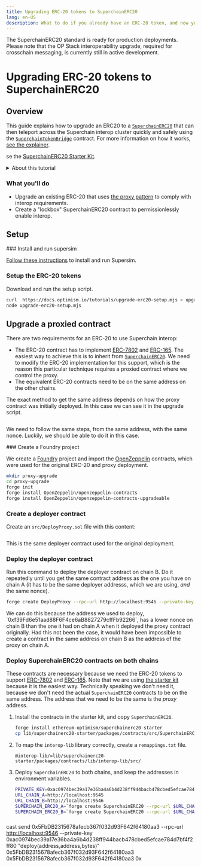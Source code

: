 ```yaml
---
title: Upgrading ERC-20 tokens to SuperchainERC20
lang: en-US
description: What to do if you already have an ERC-20 token, and now you need to support Interop.
---
```



<Callout>
  The SuperchainERC20 standard is ready for production deployments.
  Please note that the OP Stack interoperability upgrade, required for crosschain messaging, is currently still in active development.
</Callout>

# Upgrading ERC-20 tokens to SuperchainERC20

## Overview

This guide explains how to upgrade an ERC20 to a [`SuperchainERC20`](https://github.com/ethereum-optimism/optimism/blob/develop/packages/contracts-bedrock/src/L2/SuperchainERC20.sol) that can then teleport across the Superchain interop cluster quickly and safely using the [`SuperchainTokenBridge`](https://github.com/ethereum-optimism/optimism/blob/develop/packages/contracts-bedrock/src/L2/SuperchainTokenBridge.sol) contract. For more information on how it works, [see the explainer](/stack/interop/superchain-erc20).

se the [SuperchainERC20 Starter Kit](/app-developers/starter-kit).

<details>
  <summary>About this tutorial</summary>

  **What you'll learn**

  *   How do upgrade an ERC-20 token to enable Superchain interoperability under various conditions.

  **Prerequisite knowlege**

  *   You should already know how to [deploy SuperchainERC20 tokens with custom code](./custom-superchain-erc20).
</details>

### What you'll do

*   Upgrade an existing ERC-20 that uses [the proxy pattern](https://docs.openzeppelin.com/upgrades-plugins/proxies) to comply with interop requirements.
*   Create a "lockbox" SuperchainERC20 contract to permissionlessly enable interop.

## Setup

<Steps>
  ### Install and run supersim

  [Follow these instructions](/app-developers/tutorials/supersim/getting-started/installation) to install and run Supersim.

  ### Setup the ERC-20 tokens

  Download and run the setup script.
  
  ```sh
  curl  https://docs.optimism.io/tutorials/upgrade-erc20-setup.mjs > upgrade-erc20-setup.mjs
  node upgrade-erc20-setup.mjs
  ```
</Steps>

## Upgrade a proxied contract

There are two requirements for an ERC-20 to use Superchain interop:

*   The ERC-20 contract has to implement [ERC-7802](https://eips.ethereum.org/EIPS/eip-7802) and [ERC-165](https://eips.ethereum.org/EIPS/eip-165).
    The easiest way to achieve this is to inherit from [`SuperchainERC20`](./custom-superchain-erc20).
    We need to modify the ERC-20 implementation for this support, which is the reason this particular technique requires a proxied contract where we control the proxy.
*   The equivalent ERC-20 contracts need to be on the same address on the other chains.

The exact method to get the same address depends on how the proxy contract was initially deployed.
In this case we can see it in the upgrade script.

```js file=<rootDir>/public/tutorials/upgrade-erc20-setup.mjs#L98-L105 hash=916df10cad1571f3a4528c5015cfe732
```

We need to follow the same steps, from the same address, with the same nonce.
Luckily, we should be able to do it in this case.

<Steps>
  ### Create a Foundry project

  We create a [Foundry](https://book.getfoundry.sh/) project and import the [OpenZeppelin](https://www.openzeppelin.com/solidity-contracts) contracts, which were used for the original ERC-20 and proxy deployment.

  ```sh
  mkdir proxy-upgrade
  cd proxy-upgrade
  forge init
  forge install OpenZeppelin/openzeppelin-contracts
  forge install OpenZeppelin/openzeppelin-contracts-upgradeable
  ```

  ### Create a deployer contract

  Create an `src/DeployProxy.sol` file with this content:

  ```solidity file=<rootDir>/public/tutorials/upgrade-erc20-setup.mjs#L68-L80 hash=aab37e500300404962fccc14894b9c89 filename="src/DeployProxy.sol"
  ```

  This is the same deployer contract used for the original deployment.

  ### Deploy the deployer contract

  Run this command to deploy the deployer contract on chain B.
  Do it repeatedly until you get the same contract address as the one you have on chain A (it has to be the same deployer addresss, which we are using, *and* the same nonce).

  ```sh
  forge create DeployProxy --rpc-url http://localhost:9546 --private-key 0xac0974bec39a17e36ba4a6b4d238ff944bacb478cbed5efcae784d7bf4f2ff80 --broadcast
  ```

  <Callout>
    We can do this because the address we used to deploy, `0xf39Fd6e51aad88F6F4ce6aB8827279cffFb92266`, has a lower nonce on chain B than the one it had on chain A when it deployed the proxy contract originally.
    Had this not been the case, it would have been impossible to create a contract in the same address on chain B as the address of the proxy on chain A.
  </Callout>

  ### Deploy SuperchainERC20 contracts on both chains

  These contracts are necessary because we need the ERC-20 tokens to support [ERC-7802](https://eips.ethereum.org/EIPS/eip-7802) and [ERC-165](https://eips.ethereum.org/EIPS/eip-165).
  Note that we are using [the starter kit](./deploy-superchain-erc20) because it is the easiest way.
  Technically speaking we don't need it, because we don't need the actual `SuperchainERC20` contracts to be on the same address.
  The address that we need to be the same is the *proxy* address.

  1.  Install the contracts in the starter kit, and copy `SuperchainERC20`.

      ```sh
      forge install ethereum-optimism/superchainerc20-starter
      cp lib/superchainerc20-starter/packages/contracts/src/SuperchainERC20.sol src
      ```

  2.  To map the `interop-lib` library correctly, create a `remappings.txt` file.

      ```text filename="remappings.txt"
      @interop-lib/=lib/superchainerc20-starter/packages/contracts/lib/interop-lib/src/
      ```

  3.  Deploy `SuperchainERC20` to both chains, and keep the addresses in environment variables.

      ```sh
      PRIVATE_KEY=0xac0974bec39a17e36ba4a6b4d238ff944bacb478cbed5efcae784d7bf4f2ff80
      URL_CHAIN_A=http://localhost:9545
      URL_CHAIN_B=http://localhost:9546
      SUPERCHAIN_ERC20_A=`forge create SuperchainERC20 --rpc-url $URL_CHAIN_A --private-key $PRIVATE_KEY --broadcast | awk '/Deployed to:/ {print $3}'`
      SUPERCHAIN_ERC20_B=`forge create SuperchainERC20 --rpc-url $URL_CHAIN_B --private-key $PRIVATE_KEY --broadcast | awk '/Deployed to:/ {print $3}'`
      ```

  ###

  cast send 0x5FbDB2315678afecb367f032d93F642f64180aa3 --rpc-url [http://localhost:9546](http://localhost:9546) --private-key 0xac0974bec39a17e36ba4a6b4d238ff944bacb478cbed5efcae784d7bf4f2ff80 "deploy(address,address,bytes)" 0x5FbDB2315678afecb367f032d93F642f64180aa3 0x5FbDB2315678afecb367f032d93F642f64180aa3 0x
</Steps>
